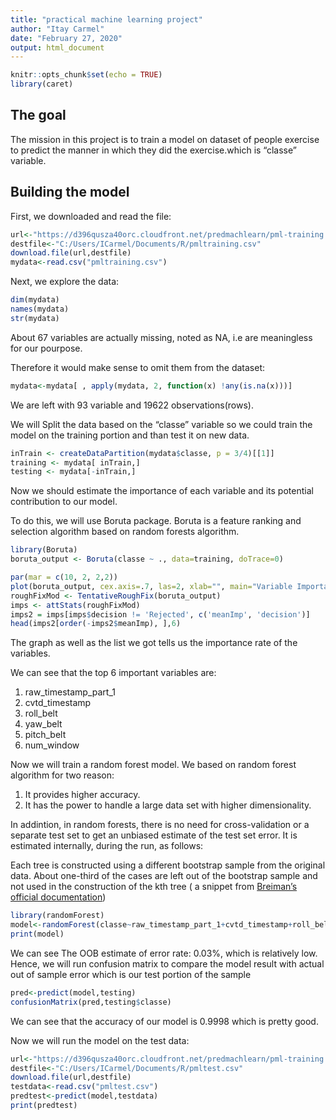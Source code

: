 ---
title: "practical machine learning project"
author: "Itay Carmel"
date: "February 27, 2020"
output: html_document
---

```{r setup, include=FALSE}
knitr::opts_chunk$set(echo = TRUE)
library(caret)
```

## The goal

The mission in this project is to train a model on dataset of people exercise to predict the manner in which they did the exercise.which is "classe" variable.

## Building the model

First, we downloaded and read the file:

```{r, echo=TRUE}
url<-"https://d396qusza40orc.cloudfront.net/predmachlearn/pml-training.csv"
destfile<-"C:/Users/ICarmel/Documents/R/pmltraining.csv"
download.file(url,destfile)
mydata<-read.csv("pmltraining.csv")
```

Next, we explore the data:
```{r,echo=TRUE}
dim(mydata)
names(mydata)
str(mydata)
```

About 67 variables are actually missing, noted as NA, i.e are meaningless for our pourpose.

Therefore it would make sense to omit them from the dataset:

```{r,echo=TRUE}
mydata<-mydata[ , apply(mydata, 2, function(x) !any(is.na(x)))]
```

We are left with 93 variable and 19622 observations(rows).

We will Split the data based on the "classe" variable so we could train the model on the training portion and than test it on new data. 


```{r,echo=TRUE}
inTrain <- createDataPartition(mydata$classe, p = 3/4)[[1]]
training <- mydata[ inTrain,]
testing <- mydata[-inTrain,]
```

Now we should estimate the importance of each variable and its potential contribution to our model.

To do this, we will use Boruta package. Boruta is a feature ranking and selection algorithm based on random forests algorithm.

```{r,echo=FALSE}
library(Boruta)
boruta_output <- Boruta(classe ~ ., data=training, doTrace=0)
```
```{r,echo=TRUE}
par(mar = c(10, 2, 2,2))
plot(boruta_output, cex.axis=.7, las=2, xlab="", main="Variable Importance")
roughFixMod <- TentativeRoughFix(boruta_output)
imps <- attStats(roughFixMod)
imps2 = imps[imps$decision != 'Rejected', c('meanImp', 'decision')]
head(imps2[order(-imps2$meanImp), ],6)
```

The graph as well as the list we got tells us the importance rate of the variables.

We can see that the top 6 important variables are:

1. raw_timestamp_part_1
2. cvtd_timestamp
3. roll_belt
4. yaw_belt
5. pitch_belt
6. num_window


Now we will train a random forest model. We based on random forest algorithm for two reason:

1. It provides higher accuracy.
2. It has the power to handle a large data set with higher dimensionality.

In addintion, in random forests, there is no need for cross-validation or a separate test set to get an unbiased estimate of the test set error. It is estimated internally, during the run, as follows:

Each tree is constructed using a different bootstrap sample from the original data. About one-third of the cases are left out of the bootstrap sample and not used in the construction of the kth tree ( a snippet from [Breiman's official documentation](https://www.stat.berkeley.edu/~breiman/RandomForests/cc_home.htm#ooberr))

```{r,echo=TRUE}
library(randomForest)
model<-randomForest(classe~raw_timestamp_part_1+cvtd_timestamp+roll_belt+yaw_belt+pitch_belt+num_window,data=training)
print(model)
```

We can see The OOB estimate of  error rate: 0.03%, which is relatively low.
Hence, we will run confusion matrix to compare the model result with actual out of sample error which is our test portion of the sample

```{r,echo=TRUE}
pred<-predict(model,testing)
confusionMatrix(pred,testing$classe)
```

We can see that the accuracy of our model is  0.9998 which is pretty good.

Now we will run the model on the test data:

```{r,echo=TRUE}
url<-"https://d396qusza40orc.cloudfront.net/predmachlearn/pml-training.csv"
destfile<-"C:/Users/ICarmel/Documents/R/pmltest.csv"
download.file(url,destfile)
testdata<-read.csv("pmltest.csv")
predtest<-predict(model,testdata)
print(predtest)

```

